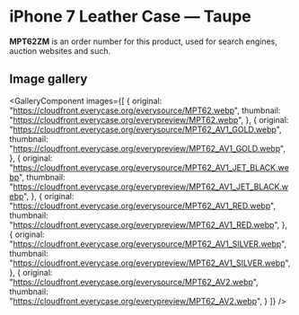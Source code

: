 
# iPhone 7 Leather Case — Taupe

<Callout type='info' emoji='👉🏻'>**MPT62ZM** is an order number for this product, used for search engines, auction websites and such.</Callout>

## Image gallery

<GalleryComponent
    images={[
      {
        original: "https://cloudfront.everycase.org/everysource/MPT62.webp",
        thumbnail: "https://cloudfront.everycase.org/everypreview/MPT62.webp",
      },
      {
        original: "https://cloudfront.everycase.org/everysource/MPT62_AV1_GOLD.webp",
        thumbnail: "https://cloudfront.everycase.org/everypreview/MPT62_AV1_GOLD.webp",
      },
      {
        original: "https://cloudfront.everycase.org/everysource/MPT62_AV1_JET_BLACK.webp",
        thumbnail: "https://cloudfront.everycase.org/everypreview/MPT62_AV1_JET_BLACK.webp",
      },
      {
        original: "https://cloudfront.everycase.org/everysource/MPT62_AV1_RED.webp",
        thumbnail: "https://cloudfront.everycase.org/everypreview/MPT62_AV1_RED.webp",
      },
      {
        original: "https://cloudfront.everycase.org/everysource/MPT62_AV1_SILVER.webp",
        thumbnail: "https://cloudfront.everycase.org/everypreview/MPT62_AV1_SILVER.webp",
      },
      {
        original: "https://cloudfront.everycase.org/everysource/MPT62_AV2.webp",
        thumbnail: "https://cloudfront.everycase.org/everypreview/MPT62_AV2.webp",
      }
    ]}
  />

